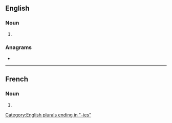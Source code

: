 ==English==

===Noun===
{{head|en|noun plural form}}

# {{plural of|tannery|lang=en}}

===Anagrams===
* {{anagrams|en|a=aeeinnrst|in earnest}}

[[Category:English plurals ending in "-ies"]]

----

==French==

===Noun===
{{head|fr|noun plural form|g=f}}

# {{plural of|tannerie|lang=fr}}